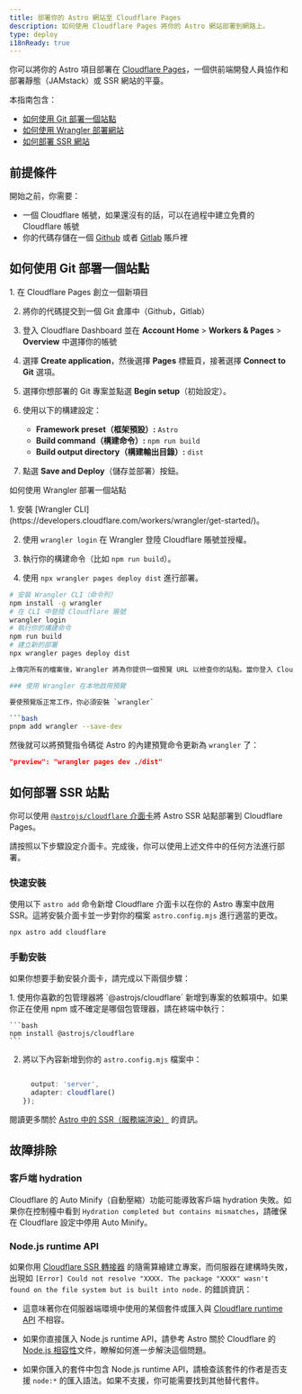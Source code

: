 ```yaml
---
title: 部署你的 Astro 網站至 Cloudflare Pages
description: 如何使用 Cloudflare Pages 將你的 Astro 網站部署到網路上。
type: deploy
i18nReady: true
---
```


你可以將你的 Astro 項目部署在 [Cloudflare Pages](https://pages.cloudflare.com/)，一個供前端開發人員協作和部署靜態（JAMstack）或 SSR 網站的平臺。

本指南包含：

- [如何使用 Git 部署一個站點](#如何使用-Git-部署一個站點)
- [如何使用 Wrangler 部署網站](#如何使用-Wrangler-部署網站)
- [如何部署 SSR 網站](#如何部署-SSR-網站)

## 前提條件

開始之前，你需要：

- 一個 Cloudflare 帳號，如果還沒有的話，可以在過程中建立免費的 Cloudflare 帳號
- 你的代碼存儲在一個 [Github](https://github.com/) 或者 [Gitlab](https://about.gitlab.com/) 賬戶裡

## 如何使用 Git 部署一個站點

<Steps>
1. 在 Cloudflare Pages 創立一個新項目

2. 將你的代碼提交到一個 Git 倉庫中（Github，Gitlab）

3. 登入 Cloudflare Dashboard 並在 **Account Home** > **Workers & Pages** > **Overview** 中選擇你的帳號

4. 選擇 **Create application**，然後選擇 **Pages** 標籤頁，接著選擇 **Connect to Git** 選項。

5. 選擇你想部署的 Git 專案並點選 **Begin setup**（初始設定）。

6. 使用以下的構建設定：

    - **Framework preset（框架預設）:** `Astro`
    - **Build command（構建命令）:** `npm run build`
    - **Build output directory（構建輸出目錄）:** `dist`

7. 點選 **Save and Deploy**（儲存並部署）按鈕。
</Steps>

 如何使用 Wrangler 部署一個站點

<Steps>
1. 安裝 [Wrangler CLI](https://developers.cloudflare.com/workers/wrangler/get-started/)。

2. 使用 `wrangler login` 在 Wrangler 登陸 Cloudflare 賬號並授權。

3. 執行你的構建命令（比如 `npm run build`）。

4. 使用 `npx wrangler pages deploy dist` 進行部署。
</Steps>

```bash
# 安裝 Wrangler CLI（命令列）
npm install -g wrangler
# 在 CLI 中登陸 Cloudflare 賬號
wrangler login
# 執行你的構建命令
npm run build
# 建立新的部署
npx wrangler pages deploy dist

上傳完所有的檔案後，Wrangler 將為你提供一個預覽 URL 以檢查你的站點。當你登入 Cloudflare Pages 儀表板時，你將看到你的新專案。

### 使用 Wrangler 在本地啟用預覽

要使預覽版正常工作，你必須安裝 `wrangler`

```bash
pnpm add wrangler --save-dev
```

然後就可以將預覽指令碼從 Astro 的內建預覽命令更新為 `wrangler` 了：

```json title="package.json"
"preview": "wrangler pages dev ./dist"
```

## 如何部署 SSR 站點

你可以使用 [`@astrojs/cloudflare` 介面卡](/zh-tw/guides/integrations-guide/cloudflare/)將 Astro SSR 站點部署到 Cloudflare Pages。

請按照以下步驟設定介面卡。完成後，你可以使用上述文件中的任何方法進行部署。

### 快速安裝

使用以下 `astro add` 命令新增 Cloudflare 介面卡以在你的 Astro 專案中啟用 SSR。這將安裝介面卡並一步對你的檔案 `astro.config.mjs` 進行適當的更改。

```bash
npx astro add cloudflare
```

### 手動安裝

如果你想要手動安裝介面卡，請完成以下兩個步驟：

<Steps>
1. 使用你喜歡的包管理器將 `@astrojs/cloudflare` 新增到專案的依賴項中。如果你正在使用 npm 或不確定是哪個包管理器，請在終端中執行：

    ```bash
    npm install @astrojs/cloudflare
    ```

2. 將以下內容新增到你的 `astro.config.mjs` 檔案中：

    ```js title="astro.config.mjs" ins={2, 5-6}

      output: 'server',
      adapter: cloudflare()
    });
    ```
</Steps>

<ReadMore>閱讀更多關於 [Astro 中的 SSR（服務端渲染）](/zh-tw/guides/server-side-rendering/) 的資訊。</ReadMore>

## 故障排除

### 客戶端 hydration

Cloudflare 的 Auto Minify（自動壓縮）功能可能導致客戶端 hydration 失敗。如果你在控制檯中看到 `Hydration completed but contains mismatches`，請確保在 Cloudflare 設定中停用 Auto Minify。

### Node.js runtime API

如果你用 [Cloudflare SSR 轉接器](/zh-tw/guides/integrations-guide/cloudflare/) 的隨需算繪建立專案，而伺服器在建構時失敗，出現如 `[Error] Could not resolve "XXXX. The package "XXXX" wasn't found on the file system but is built into node.` 的錯誤資訊：

- 這意味著你在伺服器端環境中使用的某個套件或匯入與 [Cloudflare runtime API](https://developers.cloudflare.com/workers/runtime-apis/nodejs/) 不相容。

- 如果你直接匯入 Node.js runtime API，請參考 Astro 關於 Cloudflare 的 [Node.js 相容性](/zh-cn/guides/integrations-guide/cloudflare/#nodejs-相容性)文件，瞭解如何進一步解決這個問題。

- 如果你匯入的套件中包含 Node.js runtime API，請檢查該套件的作者是否支援 `node:*` 的匯入語法。如果不支援，你可能需要找到其他替代套件。
